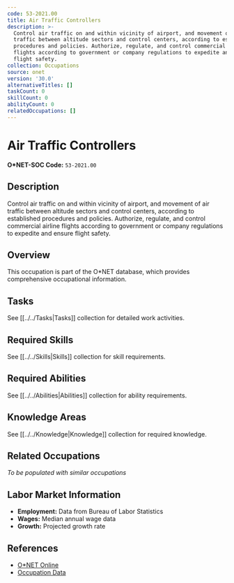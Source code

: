 ```yaml
---
code: 53-2021.00
title: Air Traffic Controllers
description: >-
  Control air traffic on and within vicinity of airport, and movement of air
  traffic between altitude sectors and control centers, according to established
  procedures and policies. Authorize, regulate, and control commercial airline
  flights according to government or company regulations to expedite and ensure
  flight safety.
collection: Occupations
source: onet
version: '30.0'
alternativeTitles: []
taskCount: 0
skillCount: 0
abilityCount: 0
relatedOccupations: []
---
```

# Air Traffic Controllers

**O*NET-SOC Code:** `53-2021.00`

## Description

Control air traffic on and within vicinity of airport, and movement of air traffic between altitude sectors and control centers, according to established procedures and policies. Authorize, regulate, and control commercial airline flights according to government or company regulations to expedite and ensure flight safety.

## Overview

This occupation is part of the O*NET database, which provides comprehensive occupational information.

## Tasks

See [[../../Tasks|Tasks]] collection for detailed work activities.

## Required Skills

See [[../../Skills|Skills]] collection for skill requirements.

## Required Abilities

See [[../../Abilities|Abilities]] collection for ability requirements.

## Knowledge Areas

See [[../../Knowledge|Knowledge]] collection for required knowledge.

## Related Occupations

*To be populated with similar occupations*

## Labor Market Information

- **Employment:** Data from Bureau of Labor Statistics
- **Wages:** Median annual wage data
- **Growth:** Projected growth rate

## References

- [O*NET Online](https://www.onetonline.org/link/summary/53-2021.00)
- [Occupation Data](https://www.onetcenter.org/)
